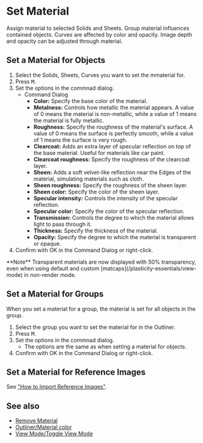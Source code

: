 
# Set Material

<Reference shortcut="M" command="Set Material" button="" />

Assign material to selected Solids and Sheets. Group material influences contained objects. Curves are affected by color and opacity. Image depth and opacity can be adjusted through material.

## Set a Material for Objects

1. Select the Solids, Sheets, Curves you want to set the mmaterial for.
2. Press <kbd>M</kbd>.
3. Set the options in the commnad dialog.
    - <Kst>Command Dialog</Kst>
        - **Color:** Specify the base color of the material.
        - **Metalness:** Controls how metallic the material appears. A value of 0 means the material is non-metallic, while a value of 1 means the material is fully metallic.
        - **Roughness:** Specify the roughness of the material's surface. A value of 0 means the surface is perfectly smooth, while a value of 1 means the surface is very rough.
        - **Clearcoat:** Adds an extra layer of specular reflection on top of the base material. Useful for materials like car paint.
        - **Clearcoat roughness:** Specify the roughness of the clearcoat layer.
        - **Sheen:** Adds a soft velvet-like reflection near the Edges of the material, simulating materials such as cloth.
        - **Sheen roughness:** Specify the roughness of the sheen layer.
        - **Sheen color:** Specify the color of the sheen layer.
        - **Specular intensity:** Controls the intensity of the specular reflection.
        - **Specular color:** Specify the color of the specular reflection.
        - **Transmission:** Controls the degree to which the material allows light to pass through it.
        - **Thickness:** Specify the thickness of the material.
        - **Opacity:** Specify the degree to which the material is transparent or opaque.
4. Confirm with OK in the Command Dialog or right-click.

<Callout type="info" emoji="🗒️">
**Note** 
Transparent materials are now displayed with 50% transparency, even when using default and custom [matcaps](/plasticity-essentials/view-mode) in non-render mode.
</Callout>

## Set a Material for Groups

When you set a material for a group, the material is set for all objects in the group.

1. Select the group you want to set the material for in the Outliner.
2. Press <kbd>M</kbd>.
3. Set the options in the commnad dialog.
    - The options are the same as when setting a material for objects.
4. Confirm with OK in the Command Dialog or right-click.

## Set a Material for Reference Images

See ["How to Import Reference Images"](/plasticity-essentials/importing-reference-images).

## See also
- [Remove Material](remove-material)
- [Outliner/Material color](/plasticity-essentials/outliner#material-color)
- [View Mode/Toggle View Mode](/plasticity-essentials/view-mode#toggle-view-mode)